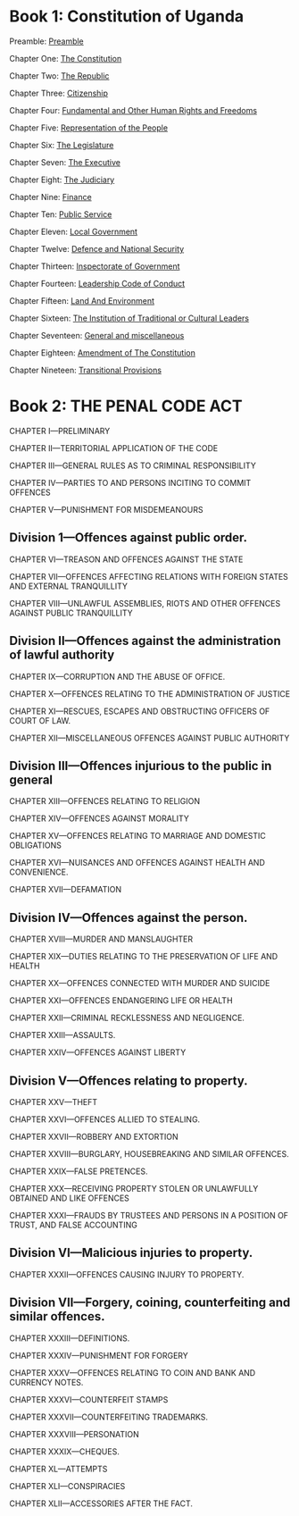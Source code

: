 # Book 1: Constitution of Uganda

Preamble: [Preamble](constitutionOfUganda/preamble)

Chapter One:  [The Constitution](constitutionOfUganda/chapter1)

Chapter Two:  [The Republic](constitutionOfUganda/chapter2)

Chapter Three:  [Citizenship](constitutionOfUganda/chapter3)

Chapter Four:  [Fundamental and Other Human Rights and Freedoms](constitutionOfUganda/chapter4)

Chapter Five:  [Representation of the People](constitutionOfUganda/chapter5)

Chapter Six:  [The Legislature](constitutionOfUganda/chapter6)

Chapter Seven:  [The Executive](constitutionOfUganda/chapter7)

Chapter Eight:  [The Judiciary](constitutionOfUganda/chapter8)

Chapter Nine:  [Finance](constitutionOfUganda/chapter9)

Chapter Ten:  [Public Service](constitutionOfUganda/chapter10)

Chapter Eleven:  [Local Government](constitutionOfUganda/chapter11)

Chapter Twelve:  [Defence and National Security](constitutionOfUganda/chapter12)

Chapter Thirteen:  [Inspectorate of Government](constitutionOfUganda/chapter13)

Chapter Fourteen:  [Leadership Code of Conduct](constitutionOfUganda/chapter14)

Chapter Fifteen:  [Land And Environment](constitutionOfUganda/chapter15)

Chapter Sixteen:  [The Institution of Traditional or Cultural Leaders](constitutionOfUganda/chapter16)

Chapter Seventeen:  [General and miscellaneous](constitutionOfUganda/chapter17)

Chapter Eighteen:  [Amendment of The Constitution](constitutionOfUganda/chapter18)

Chapter Nineteen:  [Transitional Provisions](constitutionOfUganda/chapter19)

# Book 2: THE PENAL CODE ACT

CHAPTER I—PRELIMINARY

CHAPTER II—TERRITORIAL APPLICATION OF THE CODE

CHAPTER III—GENERAL RULES AS TO CRIMINAL RESPONSIBILITY

CHAPTER IV—PARTIES TO AND PERSONS INCITING TO COMMIT OFFENCES

CHAPTER V—PUNISHMENT FOR MISDEMEANOURS

## Division 1—Offences against public order.

CHAPTER VI—TREASON AND OFFENCES AGAINST THE STATE

CHAPTER VII—OFFENCES AFFECTING RELATIONS WITH FOREIGN STATES AND EXTERNAL TRANQUILLITY

CHAPTER VIII—UNLAWFUL ASSEMBLIES, RIOTS AND OTHER OFFENCES AGAINST PUBLIC TRANQUILLITY

## Division II—Offences against the administration of lawful authority

CHAPTER IX—CORRUPTION AND THE ABUSE OF OFFICE.

CHAPTER X—OFFENCES RELATING TO THE ADMINISTRATION OF JUSTICE

CHAPTER XI—RESCUES, ESCAPES AND OBSTRUCTING OFFICERS OF COURT OF LAW.

CHAPTER XII—MISCELLANEOUS OFFENCES AGAINST PUBLIC AUTHORITY

## Division III—Offences injurious to the public in general

CHAPTER XIII—OFFENCES RELATING TO RELIGION

CHAPTER XIV—OFFENCES AGAINST MORALITY

CHAPTER XV—OFFENCES RELATING TO MARRIAGE AND DOMESTIC OBLIGATIONS

CHAPTER XVI—NUISANCES AND OFFENCES AGAINST HEALTH AND CONVENIENCE.

CHAPTER XVII—DEFAMATION

## Division IV—Offences against the person.

CHAPTER XVIII—MURDER AND MANSLAUGHTER

CHAPTER XIX—DUTIES RELATING TO THE PRESERVATION OF LIFE AND
HEALTH

CHAPTER XX—OFFENCES CONNECTED WITH MURDER AND SUICIDE

CHAPTER XXI—OFFENCES ENDANGERING LIFE OR HEALTH

CHAPTER XXII—CRIMINAL RECKLESSNESS AND NEGLIGENCE.

CHAPTER XXIII—ASSAULTS.

CHAPTER XXIV—OFFENCES AGAINST LIBERTY

## Division V—Offences relating to property.

CHAPTER XXV—THEFT

CHAPTER XXVI—OFFENCES ALLIED TO STEALING.

CHAPTER XXVII—ROBBERY AND EXTORTION

CHAPTER XXVIII—BURGLARY, HOUSEBREAKING AND SIMILAR OFFENCES.

CHAPTER XXIX—FALSE PRETENCES.

CHAPTER XXX—RECEIVING PROPERTY STOLEN OR UNLAWFULLY OBTAINED AND LIKE OFFENCES

CHAPTER XXXI—FRAUDS BY TRUSTEES AND PERSONS IN A POSITION OF TRUST, AND FALSE ACCOUNTING

## Division VI—Malicious injuries to property.

CHAPTER XXXII—OFFENCES CAUSING INJURY TO PROPERTY.

## Division VII—Forgery, coining, counterfeiting and similar offences.

CHAPTER XXXIII—DEFINITIONS.

CHAPTER XXXIV—PUNISHMENT FOR FORGERY

CHAPTER XXXV—OFFENCES RELATING TO COIN AND BANK AND CURRENCY NOTES.

CHAPTER XXXVI—COUNTERFEIT STAMPS

CHAPTER XXXVII—COUNTERFEITING TRADEMARKS.

CHAPTER XXXVIII—PERSONATION

CHAPTER XXXIX—CHEQUES.

CHAPTER XL—ATTEMPTS

CHAPTER XLI—CONSPIRACIES

CHAPTER XLII—ACCESSORIES AFTER THE FACT.